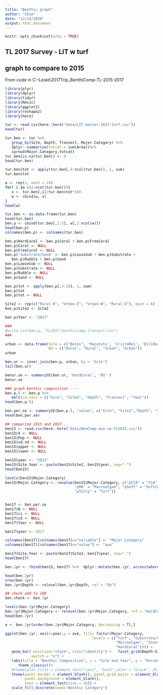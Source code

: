 ```yaml
---
title: "Benthic_graph"
author: "CKim"
date: "12/14/2020"
output: html_document
---
```


```r
knitr::opts_chunk$set(echo = TRUE)
```

## TL 2017 Survey - LIT w turf
## graph to compare to 2015

From code in C:\Users\jk845\OneDrive\Documents\Timor-Leste\2017Trip\R\Bargraph_BenthiComp-TL-2015-2017

```r
library(plyr)
library(dplyr)
library(tidyr)
library(Rmisc)
library(ggplot2)
library(reshape2)
library(here)

tur <- read.csv(here::here("data/LIT-master-2017-turf.csv"))
head(tur)

tur.ben <- tur %>%
   group_by(Site, Depth, Transect, Major.Category) %>%
   dplyr::summarise(totcat = sum(Area))%>%
   spread(Major.Category,totcat)
tur.ben[is.na(tur.ben)] <- 0
head(tur.ben)

tur.ben$tot <- apply(tur.ben[,4:ncol(tur.ben)], 1, sum)
tur.ben$tot

w <- rep(1, each = 24)
for( i in c(4:ncol(tur.ben))){
   x <- tur.ben[,i]/tur.ben$tot*100
   w <- cbind(w, x)
}
head(w)

tur.ben <- as.data.frame(tur.ben)
head(tur.ben)
ben.p <- cbind(tur.ben[,1:3], w[,2:ncol(w)])
head(ben.p)
colnames(ben.p) <- colnames(tur.ben)

ben.p$HardCoral <- ben.p$Coral + ben.p$FreeCoral
ben.p$Coral <- NULL
ben.p$FreeCoral <- NULL
ben.p$'Substrate/Sand' <- ben.p$LooseSub + ben.p$Substrate + 
   ben.p$Rubble + ben.p$Sand
ben.p$LooseSub <- NULL
ben.p$Substrate <- NULL
ben.p$Rubble <- NULL
ben.p$Sand <- NULL

ben.p$tot <- apply(ben.p[,4:10], 1, sum)
ben.p$tot
ben.p$tot <- NULL

Site2 <- rep(c("Rural-N", "Urban-E", "Urban-W", "Rural-E"), each = 6)
ben.p$Site2 <- Site2

ben.p$Year <- "2017"

###
#write.csv(ben.p, "TL2017-benthiccomp-transect.csv")
###
```
```r
urban <- data.frame(Site = c("Beloi", 'Manatutu', 'CristoRei', 'DiliRock'), 
                    RU = c("Rural", "Rural", "Urban", "Urban"))
urban

ben.ur <- inner_join(ben.p, urban, by = 'Site')
tail(ben.ur)
````
```r
benur.se <- summarySE(ben.ur, 'HardCoral', 'RU' )
benur.se

### graph benthic composition ----
ben.p.l <- ben.p %>%
   melt(id.vars = c("Site", "Site2", "Depth", "Transect", "Year"))
head(ben.p.l)

ben.per.se <- summarySE(ben.p.l, "value", c("Site", "Site2","Depth", "variable", "Year"))
head(ben.per.se)
```
```r
## comparine 2015 and 2017...
ben15 <- read.csv(here::here("data/BenComp-ave-se-TL2015.csv"))
ben15$X <- NULL
ben15$Pop <- NULL
ben15$sd.sd <- NULL
ben15$upper <- NULL
ben15$lower <- NULL

ben15$year <- "2015"
ben15$Site.Year <- paste(ben15$Site2, ben15$year, sep="-")
head(ben15)

levels(ben15$Major.Category)
ben15$Major.Category <- revalue(ben15$Major.Category, c("pCCA" = "CCA", "pCoral" = "HardCoral", "pInv" = "Invert",
                                "pMA" = "Macroalgae", "pSoft" = "SoftCoral", "pSubSa" = "Substrate/Sand",
                                "pTurCy" = "Turf"))


ben17 <- ben.per.se
ben17$N <- NULL
ben17$ci <- NULL
ben17$sd <- NULL
ben17$Year <- NULL

ben17$year <- 2017

colnames(ben17)[colnames(ben17)=="variable"] <- "Major.Category"
colnames(ben17)[colnames(ben17)=="value"] <- "ave"

ben17$Site.Year <- paste(ben17$Site2, ben17$year, sep="-")
head(ben17)

ben.2yr <- rbind(ben15, ben17) %>%  dplyr::mutate(ben.2yr, across(where(is.character), as.factor))

head(ben.2yr)
nrow(ben.2yr)
ben.2yr$Depth <- relevel(ben.2yr$Depth, ref = "5m")

## check add to 100
ben.check <- ben.2yr
```

```r
levels(ben.2yr$Major.Category)
ben.2yr$Major.Category <- relevel(ben.2yr$Major.Category, ref = "HardCoral")
head(ben.2yr)

o <- ben.2yr[order(ben.2yr$Major.Category, decreasing = T),]

ggplot(ben.2yr, aes(x=year,y = ave, fill= factor(Major.Category,
                                        levels = c("Turf", "Substrate/Sand", "SoftCoral",
                                                   "Macroalgae", "Invert", "CCA",
                                                   "HardCoral")))) + 
   geom_bar( position="stack", stat="identity") +   facet_grid(Depth~Site2,
            switch = "x") +
   labs(title = "Benthic Composition", x = "Site and Year", y = "Percent") +
      theme_classic()+
   #theme(plot.title = element_text("sans", "bold",color = "black", 25)) +
   theme(panel.border = element_blank(), panel.grid.major = element_blank(), panel.grid.minor = element_blank(),
         panel.background = element_blank(),
         text = element_text(size = 16)) +
   scale_fill_discrete(name="Benthic Category")
```


